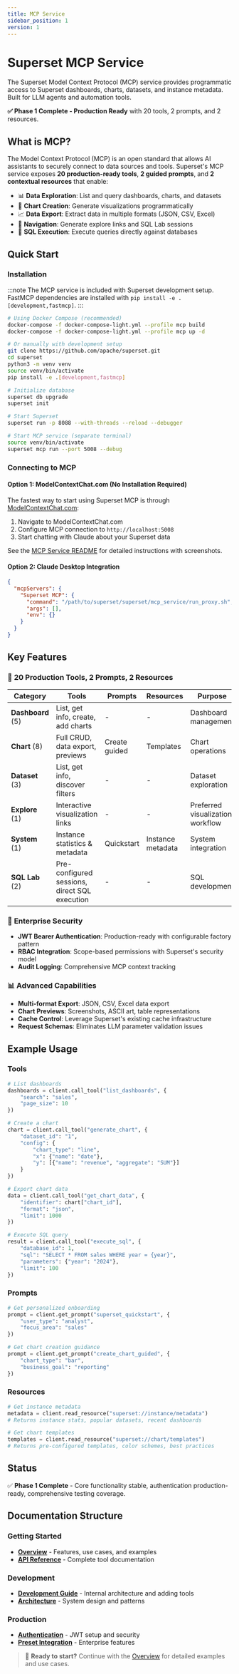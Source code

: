 ```yaml
---
title: MCP Service
sidebar_position: 1
version: 1
---
```


# Superset MCP Service

The Superset Model Context Protocol (MCP) service provides programmatic access to Superset dashboards, charts, datasets, and instance metadata. Built for LLM agents and automation tools.

**✅ Phase 1 Complete - Production Ready** with 20 tools, 2 prompts, and 2 resources.

## What is MCP?

The Model Context Protocol (MCP) is an open standard that allows AI assistants to securely connect to data sources and tools. Superset's MCP service exposes **20 production-ready tools**, **2 guided prompts**, and **2 contextual resources** that enable:

- 📊 **Data Exploration**: List and query dashboards, charts, and datasets
- 🔧 **Chart Creation**: Generate visualizations programmatically
- 📈 **Data Export**: Extract data in multiple formats (JSON, CSV, Excel)
- 🔗 **Navigation**: Generate explore links and SQL Lab sessions
- 🧪 **SQL Execution**: Execute queries directly against databases

## Quick Start

### Installation

:::note
The MCP service is included with Superset development setup. FastMCP dependencies are installed with `pip install -e .[development,fastmcp]`.
:::

```bash
# Using Docker Compose (recommended)
docker-compose -f docker-compose-light.yml --profile mcp build
docker-compose -f docker-compose-light.yml --profile mcp up -d

# Or manually with development setup
git clone https://github.com/apache/superset.git
cd superset
python3 -m venv venv
source venv/bin/activate
pip install -e .[development,fastmcp]

# Initialize database
superset db upgrade
superset init

# Start Superset
superset run -p 8088 --with-threads --reload --debugger

# Start MCP service (separate terminal)
source venv/bin/activate
superset mcp run --port 5008 --debug
```

### Connecting to MCP

#### Option 1: ModelContextChat.com (No Installation Required)

The fastest way to start using Superset MCP is through [ModelContextChat.com](https://modelcontextchat.com):

1. Navigate to ModelContextChat.com
2. Configure MCP connection to `http://localhost:5008`
3. Start chatting with Claude about your Superset data

See the [MCP Service README](https://github.com/apache/superset/tree/master/superset/mcp_service#-using-modelcontextchatcom-web-based-mcp-client) for detailed instructions with screenshots.

#### Option 2: Claude Desktop Integration

```json
{
  "mcpServers": {
    "Superset MCP": {
      "command": "/path/to/superset/superset/mcp_service/run_proxy.sh",
      "args": [],
      "env": {}
    }
  }
}
```

## Key Features

### 🔧 **20 Production Tools, 2 Prompts, 2 Resources**
| Category | Tools | Prompts | Resources | Purpose |
|----------|-------|---------|-----------|---------|
| **Dashboard** (5) | List, get info, create, add charts | - | - | Dashboard management |
| **Chart** (8) | Full CRUD, data export, previews | Create guided | Templates | Chart operations |
| **Dataset** (3) | List, get info, discover filters | - | - | Dataset exploration |
| **Explore** (1) | Interactive visualization links | - | - | Preferred visualization workflow |
| **System** (1) | Instance statistics & metadata | Quickstart | Instance metadata | System integration |
| **SQL Lab** (2) | Pre-configured sessions, direct SQL execution | - | - | SQL development |

### 🔐 **Enterprise Security**
- **JWT Bearer Authentication**: Production-ready with configurable factory pattern
- **RBAC Integration**: Scope-based permissions with Superset's security model
- **Audit Logging**: Comprehensive MCP context tracking

### 📊 **Advanced Capabilities**
- **Multi-format Export**: JSON, CSV, Excel data export
- **Chart Previews**: Screenshots, ASCII art, table representations
- **Cache Control**: Leverage Superset's existing cache infrastructure
- **Request Schemas**: Eliminates LLM parameter validation issues

## Example Usage

### Tools
```python
# List dashboards
dashboards = client.call_tool("list_dashboards", {
    "search": "sales",
    "page_size": 10
})

# Create a chart
chart = client.call_tool("generate_chart", {
    "dataset_id": "1",
    "config": {
        "chart_type": "line",
        "x": {"name": "date"},
        "y": [{"name": "revenue", "aggregate": "SUM"}]
    }
})

# Export chart data
data = client.call_tool("get_chart_data", {
    "identifier": chart["chart_id"],
    "format": "json",
    "limit": 1000
})

# Execute SQL query
result = client.call_tool("execute_sql", {
    "database_id": 1,
    "sql": "SELECT * FROM sales WHERE year = {year}",
    "parameters": {"year": "2024"},
    "limit": 100
})
```

### Prompts
```python
# Get personalized onboarding
prompt = client.get_prompt("superset_quickstart", {
    "user_type": "analyst",
    "focus_area": "sales"
})

# Get chart creation guidance
prompt = client.get_prompt("create_chart_guided", {
    "chart_type": "bar",
    "business_goal": "reporting"
})
```

### Resources
```python
# Get instance metadata
metadata = client.read_resource("superset://instance/metadata")
# Returns instance stats, popular datasets, recent dashboards

# Get chart templates
templates = client.read_resource("superset://chart/templates")
# Returns pre-configured templates, color schemes, best practices
```

## Status

✅ **Phase 1 Complete** - Core functionality stable, authentication production-ready, comprehensive testing coverage.

## Documentation Structure

### Getting Started
- **[Overview](./overview)** - Features, use cases, and examples
- **[API Reference](./api-reference)** - Complete tool documentation

### Development
- **[Development Guide](./development)** - Internal architecture and adding tools
- **[Architecture](./architecture)** - System design and patterns

### Production
- **[Authentication](./authentication)** - JWT setup and security
- **[Preset Integration](./preset-integration)** - Enterprise features

> 🚀 **Ready to start?** Continue with the [Overview](./overview) for detailed examples and use cases.
